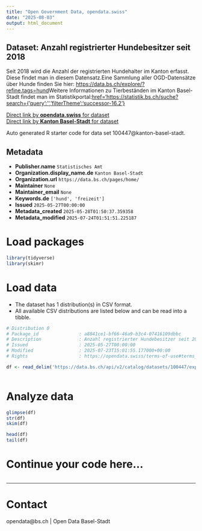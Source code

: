 ```yaml
---
title: "Open Government Data, opendata.swiss"
date: "2025-08-03"
output: html_document
---
```


## Dataset: Anzahl registrierter Hundebesitzer seit 2018

Seit 2018 wird die Anzahl der registrierten Hundehalter im Kanton erfasst. Diese findet man in diesem Datensatz.Eine Sammlung aller OGD-Datensätze über Hunde finden Sie hier: [https://data.bs.ch/explore/?refine.tags=hund](https://data.bs.ch/explore/?refine.tags=hund)Weitere Informationen zu Tierbeständen im Kanton Basel-Stadt findet man im Statistikportal:[href='https://statistik.bs.ch/suche?search={'query':'','filterTheme':'successor-16.2'}](https://statistik.bs.ch/suche?search={'query':'','filterTheme':'successor-16.2'})

[Direct link by **opendata.swiss** for dataset](https://opendata.swiss/de/dataset/anzahl-registrierte-hundebesitzer-seit-2018)<br>
[Direct link by **Kanton Basel-Stadt** for dataset](https://data.bs.ch/explore/dataset/100447/)

Auto generated R starter code for data set 100447@kanton-basel-stadt.

## Metadata

- **Publisher.name** `Statistisches Amt`
- **Organization.display_name.de** `Kanton Basel-Stadt`
- **Organization.url** `https://data.bs.ch/pages/home/`
- **Maintainer** `None`
- **Maintainer_email** `None`
- **Keywords.de** `['hund', 'freizeit']`
- **Issued** `2025-05-27T00:00:00`
- **Metadata_created** `2025-05-28T01:50:37.359358`
- **Metadata_modified** `2025-07-24T01:51:51.225187`


# Load packages

```r

library(tidyverse)
library(skimr)

```

# Load data

-   The dataset has 1 distribution(s) in CSV format.
-   All available CSV distributions are listed below and can be read into a tibble.

```r

# Distribution 0
# Package_id               : a8841ce1-bf66-46a9-b3c4-07416109dbbc
# Description              : Anzahl registrierter Hundebesitzer seit 2018 (csv)
# Issued                   : 2025-05-27T00:00:00
# Modified                 : 2025-07-23T15:01:55.177000+00:00
# Rights                   : https://opendata.swiss/terms-of-use#terms_by

df <- read_delim('https://data.bs.ch/api/v2/catalog/datasets/100447/exports/csv?use_labels=true')



```

# Analyze data

```r

glimpse(df)
str(df)
skim(df)

head(df)
tail(df)

```

# Continue your code here...

```r

```

------------------------------------------------------------------------

# Contact

opendata@bs.ch | Open Data Basel-Stadt
